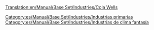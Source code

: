 [[Translation:en/Manual/Base Set/Industries/Cola Wells]]

{{es/Manual/Base Set/Industries/Industrias| nombre = Pozos de cola
| imagen = en/Manual/Base Set/Industries/ColaWells.png
| climas = [[es/Manual/Clima|Fantasía]]
| acepta = Nada
| produce= [[es/Manual/Base Set/Cargos/Cola|Cola]]
| notas  = No existe en otros [[es/Manual/Clima|climas]]
}}


[[Category:es/Manual/Base Set/Industries/Industrias primarias]]
[[Category:es/Manual/Base Set/Industries/Industrias de clima fantasía]]